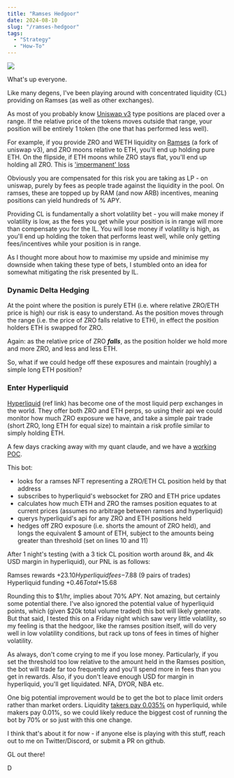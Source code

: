 ```yaml
---
title: "Ramses Hedgoor"
date: 2024-08-10
slug: "/ramses-hedgoor"
tags:
  - "Strategy"
  - "How-To"
---
```


![](https://i.gyazo.com/2c89c4d8f88b24bd3f2ab2688b660444.png)

What's up everyone. 

Like many degens, I've been playing around with concentrated liquidity (CL) providing on Ramses (as well as other exchanges).

As most of you probably know [Uniswap v3](https://blog.uniswap.org/uniswap-v3) type positions are placed over a range. If the relative price of the tokens moves outside that range, your position will be entirely 1 token (the one that has performed less well).

For example, if you provide ZRO and WETH liquidity on [Ramses](https://app.ramses.exchange/dashboard) (a fork of uniswap v3), and ZRO moons relative to ETH, you'll end up holding pure ETH. On the flipside, if ETH moons while ZRO stays flat, you'll end up holding all ZRO. This is ['impermanent' loss](https://www.coinbase.com/en-gb/learn/crypto-glossary/what-is-impermanent-loss#:~:text=Impermanent%20loss%20is%20a%20risk,returns%20to%20its%20original%20value.)

Obviously you are compensated for this risk you are taking as LP - on uniswap, purely by fees as people trade against the liquidity in the pool. On ramses, these are topped up by RAM (and now ARB) incentives, meaning positions can yield hundreds of % APY. 

Providing CL is fundamentally a short volatility bet - you will make money if volatility is low, as the fees you get while your position is in range will more than compensate you for the IL. You will lose money if volatility is high, as you'll end up holding the token that performs least well, while only getting fees/incentives while your position is in range. 

As I thought more about how to maximise my upside and minimise my downside when taking these type of bets, I stumbled onto an idea for somewhat mitigating the risk presented by IL.

### Dynamic Delta Hedging

At the point where the position is purely ETH (i.e. where relative ZRO/ETH price is high) our risk is easy to understand. As the position moves through the range (i.e. the price of ZRO falls relative to ETH), in effect the position holders ETH is swapped for ZRO. 

Again: as the relative price of ZRO ***falls***, as the position holder we hold more and more ZRO, and less and less ETH. 

So, what if we could hedge off these exposures and maintain (roughly) a simple long ETH position?

### Enter Hyperliquid

[Hyperliquid](https://app.hyperliquid.xyz/join/DEFIBUILDERETH) (ref link) has become one of the most liquid perp exchanges in the world. They offer both ZRO and ETH perps, so using their api we could monitor how much ZRO exposure we have, and take a simple pair trade (short ZRO, long ETH for equal size) to maintain a risk profile similar to simply holding ETH.

A few days cracking away with my quant claude, and we have a [working POC](https://github.com/defibuildereth/ramses-hl-hedgoor). 

This bot:
- looks for a ramses NFT representing a ZRO/ETH CL position held by that address
- subscribes to hyperliquid's websocket for ZRO and ETH price updates
- calculates how much ETH and ZRO the ramses position equates to at current prices (assumes no arbitrage between ramses and hyperliquid)
- querys hyperliquid's api for any ZRO and ETH positions held
- hedges off ZRO exposure (i.e. shorts the amount of ZRO held), and longs the equivalent $ amount of ETH, subject to the amounts being greater than threshold (set on lines 10 and 11)

After 1 night's testing (with a 3 tick CL position worth around 8k, and 4k USD margin in hyperliquid), our PNL is as follows:

Ramses rewards +$23.10  
Hyperliquid fees -$7.88 (9 pairs of trades)  
Hyperliquid funding +$0.46  
Total +$15.68  

Rounding this to $1/hr, implies about 70% APY. Not amazing, but certainly some potential there. I've also ignored the potential value of hyperliquid points, which (given $20k total volume traded) this bot will likely generate. But that said, I tested this on a Friday night which saw very little volatility, so my feeling is that the hedgoor, like the ramses position itself, will do very well in low volatility conditions, but rack up tons of fees in times of higher volatility.

As always, don't come crying to me if you lose money. Particularly, if you set the threshold too low relative to the amount held in the Ramses position, the bot will trade far too frequently and you'll spend more in fees than you get in rewards. Also, if you don't leave enough USD for margin in hyperliquid, you'll get liquidated. NFA, DYOR, NBA etc. 

One big potential improvement would be to get the bot to place limit orders rather than market orders. Liquidity [takers pay 0.035%](https://hyperliquid.gitbook.io/hyperliquid-docs/trading/fees) on hyperliquid, while makers pay 0.01%, so we could likely reduce the biggest cost of running the bot by 70% or so just with this one change.

I think that's about it for now - if anyone else is playing with this stuff, reach out to me on Twitter/Discord, or submit a PR on github.

GL out there!

D